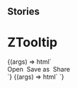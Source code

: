 
## Stories

<Meta title="Notification/ZTooltip" component="z-tooltip" />

# ZTooltip

<Preview>
  <Story name="buttons">
    {(args) => html`
      <z-tooltip type="${text('type', 'top')}">
        <div class="container" style="display: flex;">
          <z-button variant="primary" style="margin-right: 0.5rem;">
            Open
          </z-button>
          <z-button variant="primary" style="margin-right: 0.5rem;">
            Save as
          </z-button>
          <z-button variant="primary"">
            Share
          </z-button>
        </div>
      </z-tooltip>`}
  </Story>
</Preview>

<Preview>
  <Story name="legacy">
    {(args) => html`
      <z-tooltip
        content="${text('content', 'Aggiungi libro')}"
        type="${text('type', 'top')}"
      ></z-tooltip>`}
  </Story>
</Preview>

<Props of="z-tooltip" />

